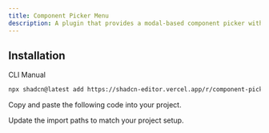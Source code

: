 ```yaml
---
title: Component Picker Menu
description: A plugin that provides a modal-based component picker with typeahead menu support.
---
```


<ComponentPreview
  name="component-picker-menu-plugin-demo"
  className="[&_.preview>[data-orientation=vertical]]:sm:max-w-[70%]"
  description="A plugin that provides a modal-based component picker with typeahead menu support."
/>

## Installation

<Tabs defaultValue="cli">

<TabsList>
  <TabsTrigger value="cli">CLI</TabsTrigger>
  <TabsTrigger value="manual">Manual</TabsTrigger>
</TabsList>

<TabsContent value="cli">

```bash
npx shadcn@latest add https://shadcn-editor.vercel.app/r/component-picker-menu-plugin.json
```

</TabsContent>

<TabsContent value="manual">

<Steps>

<Step>Copy and paste the following code into your project.</Step>

<ComponentSource name="component-picker-menu-plugin" />

<Step>Update the import paths to match your project setup.</Step>

</Steps>

</TabsContent>

</Tabs>
